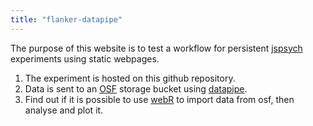```yaml
---
title: "flanker-datapipe"
---
```


The purpose of this website is to test a workflow for persistent [jspsych](https://www.jspsych.org/7.3/) experiments using static webpages. 

1. The experiment is hosted on this github repository. 
2. Data is sent to an [OSF](https://osf.io) storage bucket using [datapipe](https://pipe.jspsych.org).
3. Find out if it is possible to use [webR](https://github.com/r-wasm/webr) to import data from osf, then analyse and plot it.
